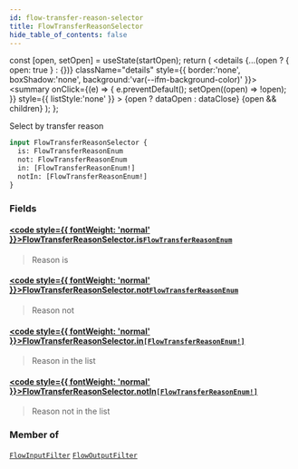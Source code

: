 ```yaml
---
id: flow-transfer-reason-selector
title: FlowTransferReasonSelector
hide_table_of_contents: false
---
```







  const [open, setOpen] = useState(startOpen);
  return (
    <details {...(open ? { open: true } : {})} className="details" style={{ border:'none', boxShadow:'none', background:'var(--ifm-background-color)' }}>
      <summary
        onClick={(e) => {
          e.preventDefault();
          setOpen((open) => !open);
        }}
        style={{ listStyle:'none' }}
      >
      {open ? dataOpen : dataClose}
      </summary>
      {open && children}
    </details>
  );
};








Select by transfer reason


```graphql
input FlowTransferReasonSelector {
  is: FlowTransferReasonEnum
  not: FlowTransferReasonEnum
  in: [FlowTransferReasonEnum!]
  notIn: [FlowTransferReasonEnum!]
}
```




### Fields

#### [<code style={{ fontWeight: 'normal' }}>FlowTransferReasonSelector.<b>is</b></code>](#)<Bullet />[`FlowTransferReasonEnum`](/docs/graphql-reference/enums/flow-transfer-reason-enum) <Badge class="badge badge--secondary" text="enum"/> 
> 
> 
> Reason is
> 

#### [<code style={{ fontWeight: 'normal' }}>FlowTransferReasonSelector.<b>not</b></code>](#)<Bullet />[`FlowTransferReasonEnum`](/docs/graphql-reference/enums/flow-transfer-reason-enum) <Badge class="badge badge--secondary" text="enum"/> 
> 
> 
> Reason not
> 

#### [<code style={{ fontWeight: 'normal' }}>FlowTransferReasonSelector.<b>in</b></code>](#)<Bullet />[`[FlowTransferReasonEnum!]`](/docs/graphql-reference/enums/flow-transfer-reason-enum) <Badge class="badge badge--secondary" text="list"/> <Badge class="badge badge--secondary" text="enum"/> 
> 
> 
> Reason in the list
> 

#### [<code style={{ fontWeight: 'normal' }}>FlowTransferReasonSelector.<b>notIn</b></code>](#)<Bullet />[`[FlowTransferReasonEnum!]`](/docs/graphql-reference/enums/flow-transfer-reason-enum) <Badge class="badge badge--secondary" text="list"/> <Badge class="badge badge--secondary" text="enum"/> 
> 
> 
> Reason not in the list
> 



### Member of

[`FlowInputFilter`](/docs/graphql-reference/inputs/flow-input-filter)  <Badge class="secondary" text="input"/><Bullet />[`FlowOutputFilter`](/docs/graphql-reference/inputs/flow-output-filter)  <Badge class="secondary" text="input"/>

